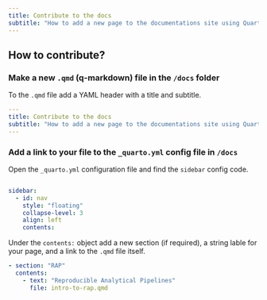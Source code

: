 ```yaml
---
title: Contribute to the docs
subtitle: "How to add a new page to the documentations site using Quarto?"
---
```


## How to contribute?

### Make a new `.qmd` (q-markdown) file in the `/docs` folder

To the `.qmd` file add a YAML header with a title and subtitle.
```yaml
---
title: Contribute to the docs
subtitle: "How to add a new page to the documentations site using Quarto?"
---
```

### Add a link to your file to the `_quarto.yml` config file in `/docs`

Open the `_quarto.yml` configuration file and find the `sidebar` config code.
```yaml

sidebar:
  - id: nav
    style: "floating"
    collapse-level: 3
    align: left
    contents:
```
Under the `contents:` object add a new section (if required), a string lable for your page, and a link to the `.qmd` file itself.

```yaml
- section: "RAP"
  contents:
    - text: "Reproducible Analytical Pipelines"
      file: intro-to-rap.qmd
```